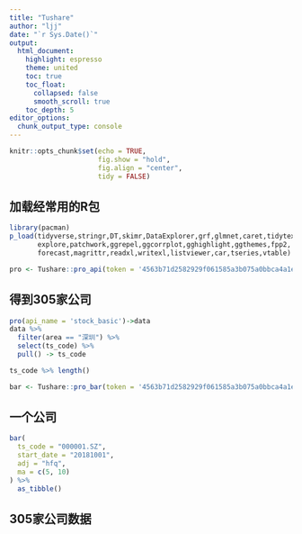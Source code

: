 ```yaml
---
title: "Tushare"
author: "ljj"
date: "`r Sys.Date()`"
output: 
  html_document:
    highlight: espresso
    theme: united
    toc: true
    toc_float:
      collapsed: false
      smooth_scroll: true
    toc_depth: 5
editor_options: 
  chunk_output_type: console
---
```


```r
knitr::opts_chunk$set(echo = TRUE,
                      fig.show = "hold",
                      fig.align = "center",
                      tidy = FALSE)
```

## 加载经常用的R包

```r
library(pacman)
p_load(tidyverse,stringr,DT,skimr,DataExplorer,grf,glmnet,caret,tidytext,
       explore,patchwork,ggrepel,ggcorrplot,gghighlight,ggthemes,fpp2,
       forecast,magrittr,readxl,writexl,listviewer,car,tseries,vtable)
```

```r
pro <- Tushare::pro_api(token = '4563b71d2582929f061585a3b075a0bbca4a1ee1c6616259ef668fde')
```

## 得到305家公司

```r
pro(api_name = 'stock_basic')->data
data %>% 
  filter(area == "深圳") %>% 
  select(ts_code) %>% 
  pull() -> ts_code

ts_code %>% length()
```

```r
bar <- Tushare::pro_bar(token = '4563b71d2582929f061585a3b075a0bbca4a1ee1c6616259ef668fde')
```

## 一个公司

```r
bar(
  ts_code = "000001.SZ",
  start_date = "20181001",
  adj = "hfq",
  ma = c(5, 10)
) %>% 
  as_tibble()
```

## 305家公司数据

```r

```


















